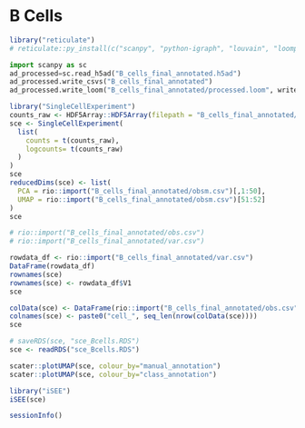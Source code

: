 
# B Cells

```r
library("reticulate")
# reticulate::py_install(c("scanpy", "python-igraph", "louvain", "loompy"))
```

```python
import scanpy as sc
ad_processed=sc.read_h5ad("B_cells_final_annotated.h5ad")
ad_processed.write_csvs("B_cells_final_annotated")
ad_processed.write_loom("B_cells_final_annotated/processed.loom", write_obsm_varm=False)
```

```r
library("SingleCellExperiment")
counts_raw <- HDF5Array::HDF5Array(filepath = "B_cells_final_annotated/processed.loom", name = "matrix")
sce <- SingleCellExperiment(
  list(
    counts = t(counts_raw), 
    logcounts= t(counts_raw)
  )
)
sce
reducedDims(sce) <- list(
  PCA = rio::import("B_cells_final_annotated/obsm.csv")[,1:50], 
  UMAP = rio::import("B_cells_final_annotated/obsm.csv")[51:52]
)
sce

# rio::import("B_cells_final_annotated/obs.csv")
# rio::import("B_cells_final_annotated/var.csv")

rowdata_df <- rio::import("B_cells_final_annotated/var.csv")
DataFrame(rowdata_df)
rownames(sce)
rownames(sce) <- rowdata_df$V1
sce

colData(sce) <- DataFrame(rio::import("B_cells_final_annotated/obs.csv"))
colnames(sce) <- paste0("cell_", seq_len(nrow(colData(sce))))
sce
```


```r
# saveRDS(sce, "sce_Bcells.RDS")
sce <- readRDS("sce_Bcells.RDS")

scater::plotUMAP(sce, colour_by="manual_annotation")
scater::plotUMAP(sce, colour_by="class_annotation")
```


```r
library("iSEE")
iSEE(sce)
```

```r
sessionInfo()
```


